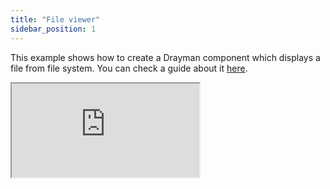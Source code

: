 ```yaml
---
title: "File viewer"
sidebar_position: 1
---
```


This example shows how to create a Drayman component which displays a file from file system. You can check a guide about it [here](/blog/getting-started-with-drayman).

<iframe
  style={{
    width: "100%",
    height: 900,
    outline: "1px solid #252525",
    border: 0,
    borderRadius: 8,
    marginBottom: 16,
    zIndex: 100,
    width: "100%",
    height: "500px",
  }}
  src="https://codesandbox.io/p/sandbox/drayman-framework-v943ig?file=/src/components/home.tsx&embed=1"
  allowfullscreen
></iframe>
